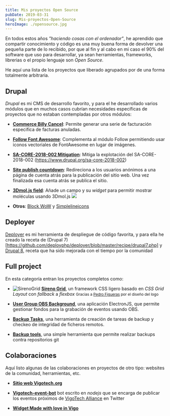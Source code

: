 ```yaml
---
title: Mis proyectos Open Source
pubDate: 2019-03-31
slug: Mis-proyectos-Open-Source
heroImage: ./opensource.jpg
---
```


En todos estos años _"haciendo cosas con el ordenador"_, he aprendido que compartir conocimiento y código es una muy buena forma de devolver una pequeña parte de lo recibido, por que al fin y al cabo en mi caso el 90% del software que uso para desarrollar, ya sean herramientas, frameworks, librerias o el propio lenguaje son _Open Source_.

He aquí una lista de los proyectos que liberado agrupados por de una forma totalmente arbitraria.

## Drupal

_Drupal_ es mi CMS de desarrollo favorito, y para el he desarrollado varios módulos que en muchos casos cubrían necesidades específicas de proyectos que no estaban contempladas por otros módulos:

- **[Commerce Billy Cancel](https://www.drupal.org/project/commerce_billy_cancel)**: Permite generar una serie de facturación especifica de facturas anuladas.
- **[Follow Font Awesome](https://www.drupal.org/project/follow_fontawesome)**: Complementa al módulo Follow permitiendo usar iconos vectoriales de FontAwesome en lugar de imágenes.
- **[SA-CORE-2018-002 Mitigation](https://www.drupal.org/project/sa_core_2018_002)**: Mitiga la explotación del SA-CORE-2018-002 (https://www.drupal.org/sa-core-2018-002)
- **[Site publish countdown](https://www.drupal.org/project/sitepublishcountdown)**: Redireciona a los usuarios anónimos a una página de cuenta atrás para la publicación del sitio web. Una vez finalizada esa cuenta atrás se publica el sitio.
- **[3Dmol.js field](https://www.drupal.org/sandbox/sergiocarracedo/2917835)**: Añade un campo y su _widget_ para permitir mostrar moléculas usando 3Dmol.js
  ![](3dmoljs.png)

- **Otros**: [Block WoW](https://www.drupal.org/sandbox/sergiocarracedo/2636362) y [Simplelineicons](https://www.drupal.org/sandbox/sergiocarracedo/2816465)

## Deployer

[Deployer](https://deployer.org/) es mi herramienta de despliegue de código favorita, y para ella he creado la receta de (Drupal 7)[https://github.com/deployphp/deployer/blob/master/recipe/drupal7.php] y [Drupal 8](https://github.com/deployphp/deployer/blob/master/recipe/drupal8.php), receta que ha sido mejorada con el tiempo por la comunidad

## Full project

En esta categoría entran los proyectos completos como:

- ![SirenoGrid](https://sirenogrid.com/logo.png)
  **[Sireno Grid](http://sirenogrid.com/)**, un framework CSS ligero basado en _CSS Grid Layout_ con _fallback_ a _flexbox_
  <small>Gracias a [Pedro Figueras](https://www.pedrofigueras.com) por el diseño del logo</small>
- **[User Group OBS Background](https://github.com/sergiocarracedo/ug-obs-background)**, una aplicación ElectronJS, que permite gestionar fondos para la grabación de eventos usando OBS.

- **[Backup Tasks](https://github.com/sergiocarracedo/backup-tasks)**, una herramienta de creación de tareas de backup y checkeo de integridad de ficheros remotos.

- **[Backup tools](https://github.com/sergiocarracedo/backup-tools)**, una simple herramienta que permite realizar backups contra repositorios git

## Colaboraciones

Aquí listo algunas de las colaboraciones en proyectos de otro tipo: websites de la comunidad, herramientas, etc.

- **[Sitio web Vigotech.org](https://github.com/sergiocarracedo/vigotech.github.io)**

- **[Vigotech-event-bot](https://github.com/sergiocarracedo/vigotech-event-bot)** bot escrito en _nodejs_ que se encarga de publicar los eventos próximos de [VigoTech Alliance](https://vigotech.org) en Twitter

- **[Widget Made with love in Vigo](https://github.com/VigoTech/vigotech-made-with)**
